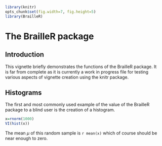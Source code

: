 <!--
%\VignetteEngine{knitr::rmarkdown}
%\VignetteIndexEntry{The BrailleR Manual}
-->

```{r setup, include=FALSE}
library(knitr)
opts_chunk$set(fig.width=7, fig.height=5)
library(BrailleR)
```


# The BrailleR package

## Introduction
This vignette briefly demonstrates the functions of the BrailleR package. It is far from complete as it is currently a work in progress file for testing various aspects of vignette creation using the knitr package.


## Histograms
The first and most commonly used example of the value of the BrailleR  package to a blind user is the creation of a histogram.


```{r hist, fig.cap="A histogram of 1000 random values from a normal distribution"}
x=rnorm(1000)
VI(hist(x))
```

The mean $\mu$ of this random sample is `r mean(x)` which of course should be near enough to zero.


